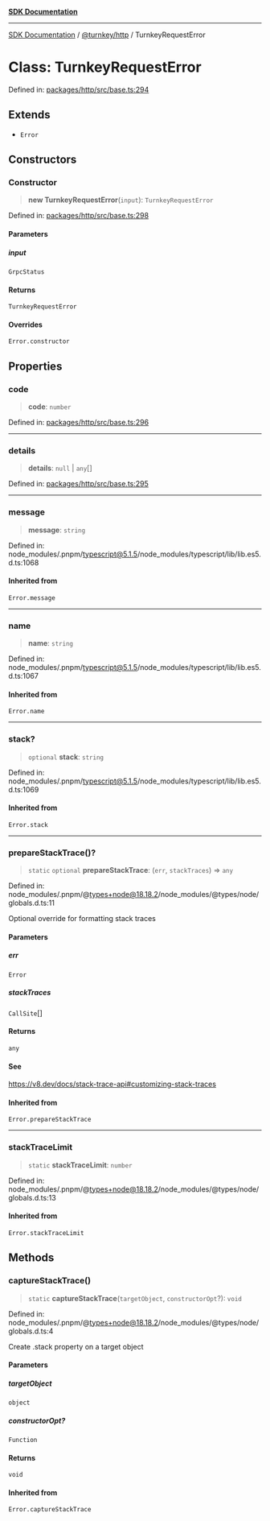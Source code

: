 [**SDK Documentation**](../../../README.mdx)

***

[SDK Documentation](../../../packages.mdx) / [@turnkey/http](../README.mdx) / TurnkeyRequestError

# Class: TurnkeyRequestError

Defined in: [packages/http/src/base.ts:294](https://github.com/tkhq/sdk/blob/e1b1a69bdd608320aaf03cc2dbbf68dc0c52b28d/packages/http/src/base.ts#L294)

## Extends

- `Error`

## Constructors

### Constructor

> **new TurnkeyRequestError**(`input`): `TurnkeyRequestError`

Defined in: [packages/http/src/base.ts:298](https://github.com/tkhq/sdk/blob/e1b1a69bdd608320aaf03cc2dbbf68dc0c52b28d/packages/http/src/base.ts#L298)

#### Parameters

##### input

`GrpcStatus`

#### Returns

`TurnkeyRequestError`

#### Overrides

`Error.constructor`

## Properties

### code

> **code**: `number`

Defined in: [packages/http/src/base.ts:296](https://github.com/tkhq/sdk/blob/e1b1a69bdd608320aaf03cc2dbbf68dc0c52b28d/packages/http/src/base.ts#L296)

***

### details

> **details**: `null` \| `any`[]

Defined in: [packages/http/src/base.ts:295](https://github.com/tkhq/sdk/blob/e1b1a69bdd608320aaf03cc2dbbf68dc0c52b28d/packages/http/src/base.ts#L295)

***

### message

> **message**: `string`

Defined in: node\_modules/.pnpm/typescript@5.1.5/node\_modules/typescript/lib/lib.es5.d.ts:1068

#### Inherited from

`Error.message`

***

### name

> **name**: `string`

Defined in: node\_modules/.pnpm/typescript@5.1.5/node\_modules/typescript/lib/lib.es5.d.ts:1067

#### Inherited from

`Error.name`

***

### stack?

> `optional` **stack**: `string`

Defined in: node\_modules/.pnpm/typescript@5.1.5/node\_modules/typescript/lib/lib.es5.d.ts:1069

#### Inherited from

`Error.stack`

***

### prepareStackTrace()?

> `static` `optional` **prepareStackTrace**: (`err`, `stackTraces`) => `any`

Defined in: node\_modules/.pnpm/@types+node@18.18.2/node\_modules/@types/node/globals.d.ts:11

Optional override for formatting stack traces

#### Parameters

##### err

`Error`

##### stackTraces

`CallSite`[]

#### Returns

`any`

#### See

https://v8.dev/docs/stack-trace-api#customizing-stack-traces

#### Inherited from

`Error.prepareStackTrace`

***

### stackTraceLimit

> `static` **stackTraceLimit**: `number`

Defined in: node\_modules/.pnpm/@types+node@18.18.2/node\_modules/@types/node/globals.d.ts:13

#### Inherited from

`Error.stackTraceLimit`

## Methods

### captureStackTrace()

> `static` **captureStackTrace**(`targetObject`, `constructorOpt`?): `void`

Defined in: node\_modules/.pnpm/@types+node@18.18.2/node\_modules/@types/node/globals.d.ts:4

Create .stack property on a target object

#### Parameters

##### targetObject

`object`

##### constructorOpt?

`Function`

#### Returns

`void`

#### Inherited from

`Error.captureStackTrace`
